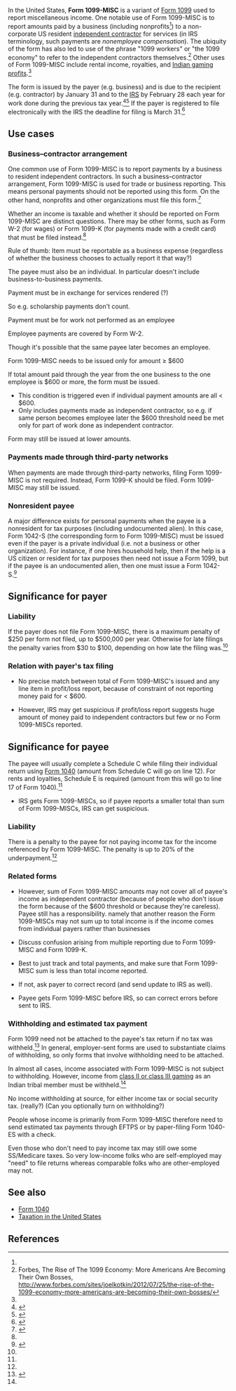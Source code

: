 In the United States, '''Form 1099-MISC''' is a variant of [[Form 1099]] used to report miscellaneous income. One notable use of Form 1099-MISC is to report amounts paid by a business (including nonprofits<ref name="i1099msc" />{{rp|1}}) to a non-corporate US resident [[independent contractor]] for services (in IRS terminology, such payments are ''nonemployee compensation''). The ubiquity of the form has also led to use of the phrase "1099 workers" or "the 1099 economy" to refer to the independent contractors themselves.<ref>Forbes, The Rise of The 1099 Economy: More Americans Are Becoming Their Own Bosses, http://www.forbes.com/sites/joelkotkin/2012/07/25/the-rise-of-the-1099-economy-more-americans-are-becoming-their-own-bosses/</ref> Other uses of Form 1099-MISC include rental income, royalties, and [[Native American gaming|Indian gaming profits]].<ref name="efile_howto" />

The form is issued by the payer (e.g. business) and is due to the recipient (e.g. contractor) by January 31 and to the [[Internal Revenue Service|IRS]] by February 28 each year for work done during the previous tax year.<ref name="penalties">{{cite web |url=https://turbotax.intuit.com/tax-tools/tax-tips/Small-Business-Taxes/Penalties-for-Not-Filing-a-1099-Misc-IRS-Form/INF19313.html |title=Penalties for Not Filing a 1099-Misc IRS Form |accessdate=January 19, 2016 |date=2015}}</ref><ref name="efile_howto">{{cite web|url = http://www.efile.com/how-to-file-1099-online-irs-form-1096/|title = What If I Have to Issue a 1099 Form?|publisher = efile.com|accessdate = January 16, 2016}}</ref> If the payer is registered to file electronically with the IRS the deadline for filing is March 31.<ref name="i1099gi">{{cite web |url=https://www.irs.gov/pub/irs-pdf/i1099gi.pdf |title=2016 General Instructions for Certain Information Returns |accessdate=January 20, 2016 |date=2016}}</ref>

== Use cases ==

=== Business–contractor arrangement ===

One common use of Form 1099-MISC is to report payments by a business to resident independent contractors. In such a business–contractor arrangement, Form 1099-MISC is used for trade or business reporting. This means personal payments should not be reported using this form. On the other hand, nonprofits and other organizations must file this form.<ref name="i1099msc">{{cite web |url=https://www.irs.gov/pub/irs-pdf/i1099msc.pdf |title=2016 Instructions for Form 1099-MISC |accessdate=January 19, 2016 |publisher=Internal Revenue Service}}</ref>{{rp|1}}

Whether an income is taxable and whether it should be reported on Form 1099-MISC are distinct questions. There may be other forms, such as Form W-2 (for wages) or Form 1099-K (for payments made with a credit card) that must be filed instead.<ref name="i1099msc" />

Rule of thumb: Item must be reportable as a business expense (regardless of whether the business chooses to actually report it that way?)

The payee must also be an individual. In particular doesn't include business-to-business payments.

Payment must be in exchange for services rendered (?)

So e.g. scholarship payments don't count.

Payment must be for work not performed as an employee

Employee payments are covered by Form W-2.

Though it's possible that the same payee later becomes an employee.

Form 1099-MISC needs to be issued only for amount ≥ $600

If total amount paid through the year from the one business to the one employee is $600 or more, the form must be issued.

* This condition is triggered even if individual payment amounts are all &lt; $600.
* Only includes payments made as independent contractor, so e.g. if same person becomes employee later the $600 threshold need be met only for part of work done as independent contractor.

Form may still be issued at lower amounts.

=== Payments made through third-party networks ===

When payments are made through third-party networks, filing Form 1099-MISC is not required. Instead, Form 1099-K should be filed. Form 1099-MISC may still be issued.

=== Nonresident payee ===

A major difference exists for personal payments when the payee is a nonresident for tax purposes (including undocumented alien). In this case, Form 1042-S (the corresponding form to Form 1099-MISC) must be issued even if the payer is a private individual (i.e. not a business or other organization). For instance, if one hires household help, then if the help is a US citizen or resident for tax purposes then need not issue a Form 1099, but if the payee is an undocumented alien, then one must issue a Form 1042-S.<ref name="pers_serv">{{cite web |url=https://www.irs.gov/Individuals/International-Taxpayers/Pay-for-Personal-Services-Performed |title=Pay for Personal Services Performed |accessdate=January 20, 2016}}</ref>

== Significance for payer ==

=== Liability ===

If the payer does not file Form 1099-MISC, there is a maximum penalty of $250 per form not filed, up to $500,000 per year. Otherwise for late filings the penalty varies from $30 to $100, depending on how late the filing was.<ref name="penalties" />

=== Relation with payer's tax filing ===

* No precise match between total of Form 1099-MISC's issued and any line item in profit/loss report, because of constraint of not reporting money paid for &lt; $600.

* However, IRS may get suspicious if profit/loss report suggests huge amount of money paid to independent contractors but few or no Form 1099-MISCs reported.

== Significance for payee ==

The payee will usually complete a Schedule C while filing their individual return using [[Form 1040]] (amount from Schedule C will go on line 12). For rents and loyalties, Schedule E is required (amount from this will go to line 17 of Form 1040).<ref name="penalties" />

* IRS gets Form 1099-MISCs, so if payee reports a smaller total than sum of Form 1099-MISCs, IRS can get suspicious.

=== Liability ===

There is a penalty to the payee for not paying income tax for the income referenced by Form 1099-MISC. The penalty is up to 20% of the underpayment.<ref name="penalties" />

=== Related forms ===

* However, sum of Form 1099-MISC amounts may not cover all of payee's income as independent contractor (because of people who don't issue the form because of the $600 threshold or because they're careless). Payee still has a responsibility. namely that another reason the Form 1099-MISCs may not sum up to total income is if the income comes from individual payers rather than businesses

* Discuss confusion arising from multiple reporting due to Form 1099-MISC and Form 1099-K.

* Best to just track and total payments, and make sure that Form 1099-MISC sum is less than total income reported.

* If not, ask payer to correct record (and send update to IRS as well).

* Payee gets Form 1099-MISC before IRS, so can correct errors before sent to IRS.

=== Withholding and estimated tax payment ===

Form 1099 need not be attached to the payee's tax return if no tax was withheld.<ref>{{cite web |url=http://classroom.synonym.com/need-attach-1099-forms-federal-tax-return-7577.html |title=Do You Need to Attach 1099 Forms to a Federal Tax Return? |first=Naomi |last=Smith |accessdate=January 1, 2015}}</ref> In general, employer-sent forms are used to substantiate claims of withholding, so only forms that involve withholding need to be attached.

In almost all cases, income associated with Form 1099-MISC is not subject to withholding. However, income from [[Indian_Gaming_Regulatory_Act#Three_classes|class II or class III gaming]] as an Indian tribal member must be withheld.<ref name=i1099msc />{{rp|4}}

No income withholding at source, for either income tax or social security tax. (really?) (Can you optionally turn on withholding?)

People whose income is primarily from Form 1099-MISC therefore need to send estimated tax payments through EFTPS or by paper-filing Form 1040-ES with a check.

Even those who don't need to pay income tax may still owe some SS/Medicare taxes. So very low-income folks who are self-employed may "need" to file returns whereas comparable folks who are other-employed may not.

==See also==
*[[Form 1040]]
*[[Taxation in the United States]]

==References==

{{reflist|30em}}
